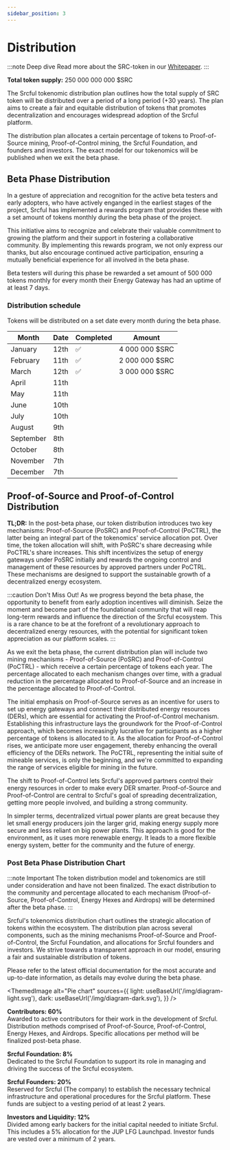 ```yaml
---
sidebar_position: 3
---
```



# Distribution

:::note Deep dive
Read more about the SRC-token in our <a href="../Whitepaper/src-token/">Whitepaper</a>.
:::

**Total token supply:** 250 000 000 000 $SRC

The Srcful tokenomic distribution plan outlines how the total supply of SRC token will be distributed over a period of a long period (+30 years). The plan aims to create a fair and equitable distribution of tokens that promotes decentralization and encourages widespread adoption of the Srcful platform.

The distribution plan allocates a certain percentage of tokens to Proof-of-Source mining, Proof-of-Control mining, the Srcful Foundation, and founders and investors. The exact model for our tokenomics will be published when we exit the beta phase.

## Beta Phase Distribution

In a gesture of appreciation and recognition for the active beta testers and early adopters, who have actively enganged in the earliest stages of the project, Srcful has implemented a rewards program that provides these with a set amount of tokens monthly during the beta phase of the project.

This initiative aims to recognize and celebrate their valuable commitment to growing the platform and their support in fostering a collaborative community. By implementing this rewards program, we not only express our thanks, but also encourage continued active participation, ensuring a mutually beneficial experience for all involved in the beta phase.

Beta testers will during this phase be rewarded a set amount of 500 000 tokens monthly for every month their Energy Gateway has had an uptime of at least 7 days.

### Distribution schedule

Tokens will be distributed on a set date every month during the beta phase.

| Month     | Date | Completed | Amount         |
| --------- | ---- | --------- | -------------- |
| January   | 12th | ✅        | 4 000 000 $SRC |
| February  | 11th | ✅        | 2 000 000 $SRC |
| March     | 12th | ✅        | 3 000 000 $SRC |
| April     | 11th |
| May       | 11th |
| June      | 10th |
| July      | 10th |
| August    | 9th  |
| September | 8th  |
| October   | 8th  |
| November  | 7th  |
| December  | 7th  |

## Proof-of-Source and Proof-of-Control Distribution

**TL;DR:** In the post-beta phase, our token distribution introduces two key mechanisms: Proof-of-Source (PoSRC) and Proof-of-Control (PoCTRL), the latter being an integral part of the tokenomics' service allocation pot. Over time, the token allocation will shift, with PoSRC's share decreasing while PoCTRL's share increases. This shift incentivizes the setup of energy gateways under PoSRC initially and rewards the ongoing control and management of these resources by approved partners under PoCTRL. These mechanisms are designed to support the sustainable growth of a decentralized energy ecosystem.

:::caution Don't Miss Out!
As we progress beyond the beta phase, the opportunity to benefit from early adoption incentives will diminish. Seize the moment and become part of the foundational community that will reap long-term rewards and influence the direction of the Srcful ecosystem. This is a rare chance to be at the forefront of a revolutionary approach to decentralized energy resources, with the potential for significant token appreciation as our platform scales.
:::

As we exit the beta phase, the current distribution plan will include two mining mechanisms - Proof-of-Source (PoSRC) and Proof-of-Control (PoCTRL) - which receive a certain percentage of tokens each year. The percentage allocated to each mechanism changes over time, with a gradual reduction in the percentage allocated to Proof-of-Source and an increase in the percentage allocated to Proof-of-Control.

The initial emphasis on Proof-of-Source serves as an incentive for users to set up energy gateways and connect their distributed energy resources (DERs), which are essential for activating the Proof-of-Control mechanism. Establishing this infrastructure lays the groundwork for the Proof-of-Control approach, which becomes increasingly lucrative for participants as a higher percentage of tokens is allocated to it. As the allocation for Proof-of-Control rises, we anticipate more user engagement, thereby enhancing the overall efficiency of the DERs network. The PoCTRL, representing the initial suite of mineable services, is only the beginning, and we're committed to expanding the range of services eligible for mining in the future.

The shift to Proof-of-Control lets Srcful's approved partners control their energy resources in order to make every DER smarter. Proof-of-Source and Proof-of-Control are central to Srcful's goal of spreading decentralization, getting more people involved, and building a strong community.

In simpler terms, decentralized virtual power plants are great because they let small energy producers join the larger grid, making energy supply more secure and less reliant on big power plants. This approach is good for the environment, as it uses more renewable energy. It leads to a more flexible energy system, better for the community and the future of energy.

### Post Beta Phase Distribution Chart

:::note Important
The token distribution model and tokenomics are still under consideration and have not been finalized. The exact distribution to the community and percentage allocated to each mechanism (Proof-of-Source, Proof-of-Control, Energy Hexes and Airdrops) will be determined after the beta phase.
:::

Srcful's tokenomics distribution chart outlines the strategic allocation of tokens within the ecosystem. The distribution plan across several components, such as the mining mechanisms Proof-of-Source and Proof-of-Control, the Srcful Foundation, and allocations for Srcful founders and investors. We strive towards a transparent approach in our model, ensuring a fair and sustainable distribution of tokens.

Please refer to the latest official documentation for the most accurate and up-to-date information, as details may evolve during the beta phase.

<ThemedImage
alt="Pie chart"
sources={{
    light: useBaseUrl('/img/diagram-light.svg'),
    dark: useBaseUrl('/img/diagram-dark.svg'),
  }}
/>

**Contributors: 60%**<br/>
Awarded to active contributors for their work in the development of Srcful. Distribution methods comprised of Proof-of-Source, Proof-of-Control, Energy Hexes, and Airdrops. Specific allocations per method will be finalized post-beta phase.

**Srcful Foundation: 8%**<br/>
Dedicated to the Srcful Foundation to support its role in managing and driving the success of the Srcful ecosystem.

**Srcful Founders: 20%**<br/>
Reserved for Srcful (The company) to establish the necessary technical infrastructure and operational procedures for the Srcful platform. These funds are subject to a vesting period of at least 2 years.

**Investors and Liquidity: 12%**<br/>
Divided among early backers for the initial capital needed to initiate Srcful. This includes a 5% allocation for the JUP LFG Launchpad. Investor funds are vested over a minimum of 2 years.
